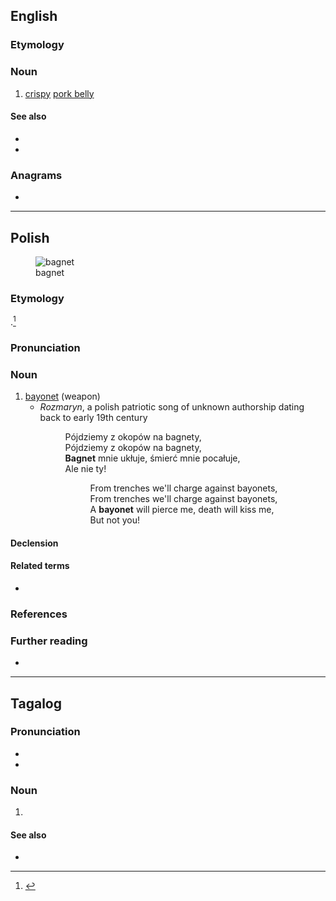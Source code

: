 ==English==
{{wikipedia|Chicharrón#Philippines}}

===Etymology===
{{rfe|en}}

===Noun===
{{en-noun|?}}

# {{lb|en|Philippines}} [[crispy]] [[pork belly]]

====See also====
* {{l|en|lechon kawali}}
* {{l|en|sio bak}}

===Anagrams===
* {{anagrams|en|a=abegnt|netbag}}

{{C|en|Foods}}

----

==Polish==
{{wp|lang=pl}}
[[Image:Bayonette-p1000740.jpg|thumb|bagnet]]

===Etymology===
{{bor+|pl|fr|baïonnette}}.<ref>{{cite-book|first=Aleksander|last=Brückner|authorlink=Aleksander Brückner|title=Słownik etymologiczny języka polskiego|year=1927|entry=bagnet|lang=pl|passage=z ''bajnetu'', franc. baïonette od miasta ''Bayonne'', gdzie je najpierw wyrabiano}}</ref>

===Pronunciation===
{{pl-p|a=Pl-bagnet.ogg}}

===Noun===
{{pl-noun|m-in|dim=bagnecik}}

# [[bayonet]] (weapon)
#* ''Rozmaryn'', a polish patriotic song of unknown authorship dating back to early 19th century
#*: Pójdziemy z okopów na bagnety,
#*: Pójdziemy z okopów na bagnety,
#*: '''Bagnet''' mnie ukłuje, śmierć mnie pocałuje,
#*: Ale nie ty!
#*:: From trenches we'll charge against bayonets,
#*:: From trenches we'll charge against bayonets,
#*:: A '''bayonet''' will pierce me, death will kiss me,
#*:: But not you!

====Declension====
{{pl-decl-noun-masc-inani|bagne|t|u}}

====Related terms====
* {{l|pl|bagnetowy}}

===References===
<references/>

===Further reading===
* {{R:PWN}}

{{C|pl|Weapons}}

----

==Tagalog==

===Pronunciation===
* {{hyph|tl|bag|net}}
* {{tl-IPA|bagnét}}

===Noun===
{{tl-noun|bagnét}}

# {{w|bagnet}} {{gl|Filipino dish of pork belly boiled and deep fried until crispy}}

====See also====
* {{l|tl|tsitsaron}}